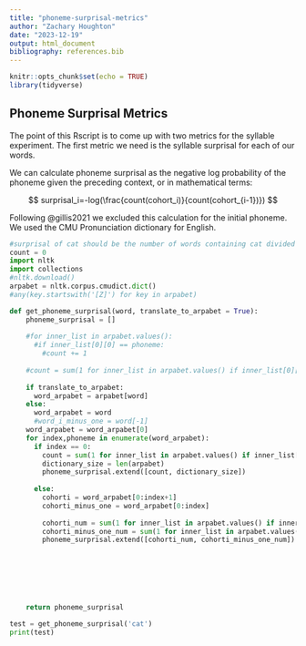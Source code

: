 ```yaml
---
title: "phoneme-surprisal-metrics"
author: "Zachary Houghton"
date: "2023-12-19"
output: html_document
bibliography: references.bib
---
```


```r
knitr::opts_chunk$set(echo = TRUE)
library(tidyverse)

```

## Phoneme Surprisal Metrics

The point of this Rscript is to come up with two metrics for the syllable experiment. The first metric we need is the syllable surprisal for each of our words.

We can calculate phoneme surprisal as the negative log probability of the phoneme given the preceding context, or in mathematical terms:

$$
surprisal_i=-log(\frac{count(cohort_i)}{count(cohort_{i-1})})
$$

Following @gillis2021 we excluded this calculation for the initial phoneme. We used the CMU Pronunciation dictionary for English.

```python
#surprisal of cat should be the number of words containing cat divided by the number of words that contain ca
count = 0
import nltk
import collections
#nltk.download()
arpabet = nltk.corpus.cmudict.dict()
#any(key.startswith('[Z]') for key in arpabet)

def get_phoneme_surprisal(word, translate_to_arpabet = True):
    phoneme_surprisal = []
    
    #for inner_list in arpabet.values(): 
      #if inner_list[0][0] == phoneme:
        #count += 1
    
    #count = sum(1 for inner_list in arpabet.values() if inner_list[0][0] == phoneme)
    
    if translate_to_arpabet:
      word_arpabet = arpabet[word]
    else:
      word_arpabet = word
      #word_i_minus_one = word[-1]
    word_arpabet = word_arpabet[0]
    for index,phoneme in enumerate(word_arpabet):
      if index == 0:
        count = sum(1 for inner_list in arpabet.values() if inner_list[0][0] == phoneme)
        dictionary_size = len(arpabet)
        phoneme_surprisal.extend([count, dictionary_size])
        
      else:
        cohorti = word_arpabet[0:index+1]
        cohorti_minus_one = word_arpabet[0:index]
        
        cohorti_num = sum(1 for inner_list in arpabet.values() if inner_list[0][:len(cohorti)] == cohorti)
        cohorti_minus_one_num = sum(1 for inner_list in arpabet.values() if inner_list[0][:len(cohorti_minus_one)] == cohorti_minus_one)
        phoneme_surprisal.extend([cohorti_num, cohorti_minus_one_num])
   
   
   
   
   
   
   
    return phoneme_surprisal

test = get_phoneme_surprisal('cat')        
print(test)
```
